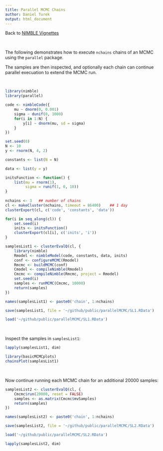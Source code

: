 ```yaml
---
title: Parallel MCMC Chains
author: Daniel Turek
output: html_document
---
```


<!---
http://danielturek.github.io/public/parallelMCMC/parallelMCMC
-->

Back to [NIMBLE Vignettes](https://danielturek.github.io/public/nimble_vignettes.html)

\    

The following demonstrates how to execute `nchains` chains of an MCMC using
the `parallel` package.

The samples are then inspected, and optionally each chain can continue
parallel execuation to extend the MCMC run.

\   


```r
library(nimble)
library(parallel)

code <- nimbleCode({
    mu ~ dnorm(0, 0.001)
    sigma ~ dunif(0, 1000)
    for(i in 1:N) {
        y[i] ~ dnorm(mu, sd = sigma)
    }
})

set.seed(0)
N <- 10
y <- rnorm(N, 4, 2)

constants <- list(N = N)

data <- list(y = y)

initsFunction <- function() {
    list(mu = rnorm(1),
         sigma = runif(1, 0, 10))
}
    
nchains <- 3   ## number of chains
cl <- makeCluster(nchains, timeout = 86400)    ## 1 day
clusterExport(cl, c('code', 'constants', 'data'))

for(i in seq_along(cl)) {
    set.seed(i)
    inits <- initsFunction()
    clusterExport(cl[i], c('inits', 'i'))
}

samplesList1 <- clusterEvalQ(cl, {
    library(nimble)
    Rmodel <- nimbleModel(code, constants, data, inits)
    conf <- configureMCMC(Rmodel)
    Rmcmc <- buildMCMC(conf)
    Cmodel <- compileNimble(Rmodel)
    Cmcmc <- compileNimble(Rmcmc, project = Rmodel)
    set.seed(i)
    samples <- runMCMC(Cmcmc, 10000)
    return(samples)
})

names(samplesList1) <- paste0('chain', 1:nchains)
```

```r
save(samplesList1, file = '~/github/public/parallelMCMC/SL1.RData')
```

```r
load('~/github/public/parallelMCMC/SL1.RData')
```

\  

Inspect the samples in `samplesList1`:


```r
lapply(samplesList1, dim)

library(basicMCMCplots)
chainsPlot(samplesList1)
```

\  

Now continue running each MCMC chain for an additional 20000 samples:

```r
samplesList2 <- clusterEvalQ(cl, {
    Cmcmc$run(20000, reset = FALSE)
    samples <- as.matrix(Cmcmc$mvSamples)
    return(samples)
})

names(samplesList2) <- paste0('chain', 1:nchains)
```

```r
save(samplesList2, file = '~/github/public/parallelMCMC/SL2.RData')
```

```r
load('~/github/public/parallelMCMC/SL2.RData')
```

```r
lapply(samplesList2, dim)
```


\  

\  

\  

\  

\  

\  

\  

\  

\  

\  

\  

\  

\  

\  

